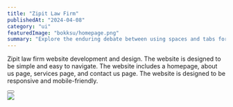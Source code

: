 ---
title: "Zipit Law Firm"
publishedAt: "2024-04-08"
category: "ui"
featuredImage: "bokksu/homepage.png"
summary: "Explore the enduring debate between using spaces and tabs for code indentation, and why this choice matters more than you might think."
---

Zipit law firm website development and design. The website is designed to be simple and easy to navigate. The website includes a homepage, about us page, services page, and contact us page. The website is designed to be responsive and mobile-friendly.

<div>
  <Button
    href="https://zipit.legal/"
    title="View project"
    className="mt-4 mb-12"
  />
</div>

<Image src="/projects/bokksu/homepage.png" width={1440} height={1000} />
